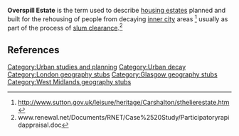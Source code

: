 {{Copy to Wiktionary}}

'''Overspill Estate''' is the term used to describe [[housing estates]] planned and built for the rehousing of people from decaying [[inner city]] areas <ref>http://www.sutton.gov.uk/leisure/heritage/Carshalton/sthelierestate.htm</ref> usually as part of the process of [[slum clearance]].<ref>www.renewal.net/Documents/RNET/Case%2520Study/Participatoryrapidappraisal.doc</ref>

==References==
{{reflist}}
[[Category:Urban studies and planning]]
[[Category:Urban decay]]
[[Category:London geography stubs]]
[[Category:Glasgow geography stubs]]
[[Category:West Midlands geography stubs]]
{{Manchester-geo-stub}}